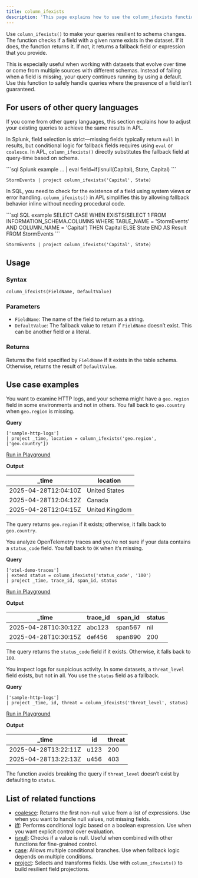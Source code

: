 ```yaml
---
title: column_ifexists
description: 'This page explains how to use the column_ifexists function in APL.'
---
```


Use `column_ifexists()` to make your queries resilient to schema changes. The function checks if a field with a given name exists in the dataset. If it does, the function returns it. If not, it returns a fallback field or expression that you provide.

This is especially useful when working with datasets that evolve over time or come from multiple sources with different schemas. Instead of failing when a field is missing, your query continues running by using a default. Use this function to safely handle queries where the presence of a field isn’t guaranteed.

## For users of other query languages

If you come from other query languages, this section explains how to adjust your existing queries to achieve the same results in APL.

<AccordionGroup>
<Accordion title="Splunk SPL users">

In Splunk, field selection is strict—missing fields typically return `null` in results, but conditional logic for fallback fields requires using `eval` or `coalesce`. In APL, `column_ifexists()` directly substitutes the fallback field at query-time based on schema.

<CodeGroup>
```sql Splunk example
... | eval field=if(isnull(Capital), State, Capital)
```

```kusto APL equivalent
StormEvents | project column_ifexists('Capital', State)
```
</CodeGroup>

</Accordion>
<Accordion title="ANSI SQL users">

In SQL, you need to check for the existence of a field using system views or error handling. `column_ifexists()` in APL simplifies this by allowing fallback behavior inline without needing procedural code.

<CodeGroup>
```sql SQL example
SELECT CASE 
  WHEN EXISTS(SELECT 1 FROM INFORMATION_SCHEMA.COLUMNS 
              WHERE TABLE_NAME = 'StormEvents' AND COLUMN_NAME = 'Capital') 
  THEN Capital ELSE State END AS Result
FROM StormEvents
```

```kusto APL equivalent
StormEvents | project column_ifexists('Capital', State)
```
</CodeGroup>

</Accordion>
</AccordionGroup>

## Usage

### Syntax

```kusto
column_ifexists(FieldName, DefaultValue)
```

### Parameters

- `FieldName`: The name of the field to return as a string.
- `DefaultValue`: The fallback value to return if `FieldName` doesn’t exist. This can be another field or a literal.

### Returns

Returns the field specified by `FieldName` if it exists in the table schema. Otherwise, returns the result of `DefaultValue`.

## Use case examples

<Tabs>
<Tab title="Log analysis">

You want to examine HTTP logs, and your schema might have a `geo.region` field in some environments and not in others. You fall back to `geo.country` when `geo.region` is missing.

**Query**

```kusto
['sample-http-logs']
| project _time, location = column_ifexists('geo.region', ['geo.country'])
```

[Run in Playground](https://play.axiom.co/axiom-play-qf1k/query?initForm=%7B%22apl%22%3A%22%5B'sample-http-logs'%5D%20%7C%20project%20_time%2C%20location%20%3D%20column_ifexists('geo.region'%2C%20%5B'geo.country'%5D)%22%7D)

**Output**

| _time                | location       |
|----------------------|----------------|
| 2025-04-28T12:04:10Z | United States  |
| 2025-04-28T12:04:12Z | Canada         |
| 2025-04-28T12:04:15Z | United Kingdom |

The query returns `geo.region` if it exists; otherwise, it falls back to `geo.country`.

</Tab>
<Tab title="OpenTelemetry traces">

You analyze OpenTelemetry traces and you’re not sure if your data contains a `status_code` field. You fall back to `OK` when it’s missing.

**Query**

```kusto
['otel-demo-traces']
| extend status = column_ifexists('status_code', '100')
| project _time, trace_id, span_id, status
```

[Run in Playground](https://play.axiom.co/axiom-play-qf1k/query?initForm=%7B%22apl%22%3A%22%5B'otel-demo-traces'%5D%20%7C%20extend%20status%20%3D%20column_ifexists('status_code'%2C%20'100')%20%7C%20project%20_time%2C%20trace_id%2C%20span_id%2C%20status%22%7D)

**Output**

| _time                | trace_id     | span_id     | status |
|---------------------|--------------|-------------|--------|
| 2025-04-28T10:30:12Z | abc123       | span567     | nil  |
| 2025-04-28T10:30:15Z | def456       | span890     | 200    |

The query returns the `status_code` field if it exists. Otherwise, it falls back to `100`.

</Tab>
<Tab title="Security logs">

You inspect logs for suspicious activity. In some datasets, a `threat_level` field exists, but not in all. You use the `status` field as a fallback.

**Query**

```kusto
['sample-http-logs']
| project _time, id, threat = column_ifexists('threat_level', status)
```

[Run in Playground](https://play.axiom.co/axiom-play-qf1k/query?initForm=%7B%22apl%22%3A%22%5B'sample-http-logs'%5D%20%7C%20project%20_time%2C%20id%2C%20threat%20%3D%20column_ifexists('threat_level'%2C%20status)%22%7D)

**Output**

| _time                | id     | threat |
|---------------------|--------|--------|
| 2025-04-28T13:22:11Z | u123   | 200    |
| 2025-04-28T13:22:13Z | u456   | 403    |

The function avoids breaking the query if `threat_level` doesn’t exist by defaulting to `status`.

</Tab>
</Tabs>

## List of related functions

- [coalesce](/apl/scalar-functions/string-functions#coalesce): Returns the first non-null value from a list of expressions. Use when you want to handle null values, not missing fields.
- [iff](/apl/scalar-functions/conditional-function#iff): Performs conditional logic based on a boolean expression. Use when you want explicit control over evaluation.
- [isnull](/apl/scalar-functions/string-functions#isnull): Checks if a value is null. Useful when combined with other functions for fine-grained control.
- [case](/apl/scalar-functions/conditional-function#case): Allows multiple conditional branches. Use when fallback logic depends on multiple conditions.
- [project](/apl/tabular-operators/project-operator): Selects and transforms fields. Use with `column_ifexists()` to build resilient field projections.